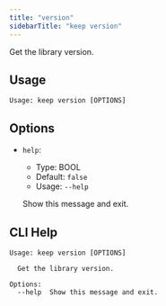 ```yaml
---
title: "version"
sidebarTitle: "keep version"
---
```


Get the library version.

## Usage

```
Usage: keep version [OPTIONS]
```

## Options
* `help`:
  * Type: BOOL
  * Default: `false`
  * Usage: `--help`

  Show this message and exit.



## CLI Help

```
Usage: keep version [OPTIONS]

  Get the library version.

Options:
  --help  Show this message and exit.
```
